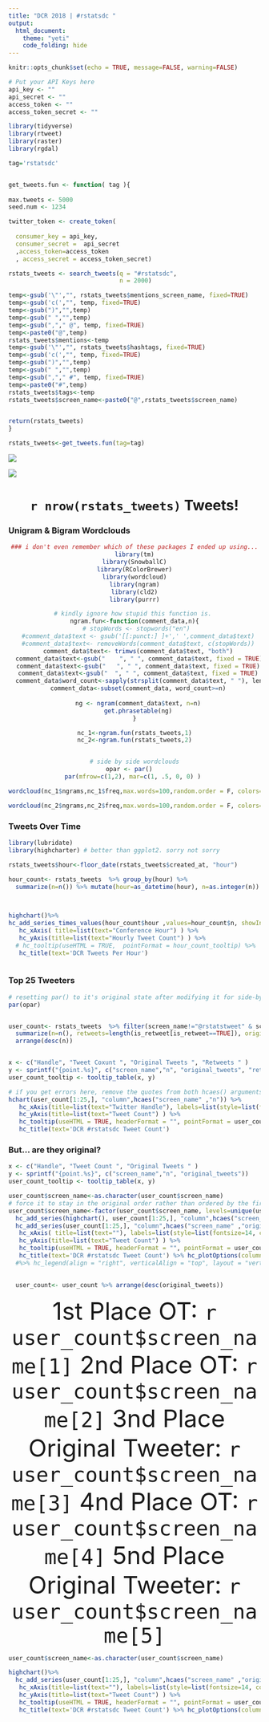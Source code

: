 ```yaml
---
title: "DCR 2018 | #rstatsdc "
output: 
  html_document:
    theme: "yeti"
    code_folding: hide
---
```


```r
knitr::opts_chunk$set(echo = TRUE, message=FALSE, warning=FALSE)

# Put your API Keys here
api_key <- ""
api_secret <- ""
access_token <- ""
access_token_secret <- ""


```


```r
library(tidyverse)
library(rtweet)
library(raster)
library(rgdal)

tag='rstatsdc'


get_tweets.fun <- function( tag ){
  
max.tweets <- 5000
seed.num <- 1234

twitter_token <- create_token(
  
  consumer_key = api_key,
  consumer_secret =  api_secret
  ,access_token=access_token
  , access_secret = access_token_secret)

rstats_tweets <- search_tweets(q = "#rstatsdc",
                               n = 2000)

temp<-gsub('\"',"", rstats_tweets$mentions_screen_name, fixed=TRUE)
temp<-gsub('c(',"", temp, fixed=TRUE)
temp<-gsub(")","",temp)
temp<-gsub(" ","",temp)
temp<-gsub(","," @", temp, fixed=TRUE)
temp<-paste0("@",temp)
rstats_tweets$mentions<-temp
temp<-gsub('\"',"", rstats_tweets$hashtags, fixed=TRUE)
temp<-gsub('c(',"", temp, fixed=TRUE)
temp<-gsub(")","",temp)
temp<-gsub(" ","",temp)
temp<-gsub(","," #", temp, fixed=TRUE)
temp<-paste0("#",temp)
rstats_tweets$tags<-temp
rstats_tweets$screen_name<-paste0("@",rstats_tweets$screen_name)


return(rstats_tweets)
}

rstats_tweets<-get_tweets.fun(tag=tag)


```


![](dcr_pic.png)




![](dcr.gif)
<center>
# `r nrow(rstats_tweets)` Tweets!
</center>



### Unigram  & Bigram Wordclouds
<center>
```r

### i don't even remember which of these packages I ended up using...
library(tm)
library(SnowballC)
library(RColorBrewer)
library(wordcloud)
library(ngram)
library(cld2)
library(purrr)

# kindly ignore how stupid this function is. 
ngram.fun<-function(comment_data,n){
 # stopWords <- stopwords("en")
  #comment_data$text <- gsub('[[:punct:] ]+',' ',comment_data$text)
  #comment_data$text<- removeWords(comment_data$text, c(stopWords))
  comment_data$text<- trimws(comment_data$text, "both")
  comment_data$text<-gsub("    ", " ", comment_data$text, fixed = TRUE)
  comment_data$text<-gsub("   ", " ", comment_data$text, fixed = TRUE)
  comment_data$text<-gsub("  ", " ", comment_data$text, fixed = TRUE)
  comment_data$word_count<-sapply(strsplit(comment_data$text, " "), length)
  comment_data<-subset(comment_data, word_count>=n)
  
  ng <- ngram(comment_data$text, n=n)
  get.phrasetable(ng)
}

nc_1<-ngram.fun(rstats_tweets,1)
nc_2<-ngram.fun(rstats_tweets,2)


# side by side wordclouds
opar <- par()   
par(mfrow=c(1,2), mar=c(1, .5, 0, 0) ) 

wordcloud(nc_1$ngrams,nc_1$freq,max.words=100,random.order = F, colors=brewer.pal(8, "Dark2"))

wordcloud(nc_2$ngrams,nc_2$freq,max.words=100,random.order = F, colors=brewer.pal(8, "Dark2"))

```
</center>



### Tweets Over Time

```r
library(lubridate)
library(highcharter) # better than ggplot2. sorry not sorry

rstats_tweets$hour<-floor_date(rstats_tweets$created_at, "hour")

hour_count<- rstats_tweets  %>% group_by(hour) %>%
  summarize(n=n()) %>% mutate(hour=as_datetime(hour), n=as.integer(n)) 
 


highchart()%>%
hc_add_series_times_values(hour_count$hour ,values=hour_count$n, showInLegend=FALSE, name="Tweet Count: ", color="slateblue")%>%
   hc_xAxis( title=list(text="Conference Hour") ) %>%
   hc_yAxis(title=list(text="Hourly Tweet Count") ) %>%
  # hc_tooltip(useHTML = TRUE,  pointFormat = hour_count_tooltip) %>% 
   hc_title(text='DCR Tweets Per Hour')



```



### Top 25 Tweeters

```r
# resetting par() to it's original state after modifying it for side-by-side wordclouds
par(opar)


user_count<- rstats_tweets  %>% filter(screen_name!="@rstatstweet" & screen_name!="@rstatsnyc" & screen_name!="@rstatsdc") %>% group_by(screen_name) %>%
  summarize(n=n(), retweets=length(is_retweet[is_retweet==TRUE]), original_tweets=length(is_retweet[is_retweet==FALSE])) %>% 
  arrange(desc(n)) 


x <- c("Handle", "Tweet Coxunt ", "Original Tweets ", "Retweets " )
y <- sprintf("{point.%s}", c("screen_name","n", "original_tweets", "retweets"))
user_count_tooltip <- tooltip_table(x, y)

# if you get errors here, remove the quotes from both hcaes() arguments.  Then complain to Hadley.
hchart(user_count[1:25,], "column",hcaes("screen_name" ,"n")) %>%
   hc_xAxis(title=list(text="Twitter Handle"), labels=list(style=list(fontsize=14, color="slategrey")) ) %>%
   hc_yAxis(title=list(text="Tweet Count") ) %>%
   hc_tooltip(useHTML = TRUE, headerFormat = "", pointFormat = user_count_tooltip) %>% 
   hc_title(text='DCR #rstatsdc Tweet Count')

```


### But... are they original?
```r

x <- c("Handle", "Tweet Count ", "Original Tweets " )
y <- sprintf("{point.%s}", c("screen_name","n", "original_tweets"))
user_count_tooltip <- tooltip_table(x, y)

user_count$screen_name<-as.character(user_count$screen_name)
# force it to stay in the original order rather than ordered by the first series, retweets
user_count$screen_name<-factor(user_count$screen_name, levels=unique(user_count$screen_name))
  hc_add_series(highchart(), user_count[1:25,], "column",hcaes("screen_name" ,"retweets"), name="Retweets") %>%
  hc_add_series(user_count[1:25,], "column",hcaes("screen_name" ,"original_tweets"), name="Original Tweets") %>%
   hc_xAxis( title=list(text=""), labels=list(style=list(fontsize=14, color="slategrey")) , type="category") %>%
   hc_yAxis(title=list(text="Tweet Count") ) %>%
   hc_tooltip(useHTML = TRUE, headerFormat = "", pointFormat = user_count_tooltip) %>% 
   hc_title(text='DCR #rstatsdc Tweet Count') %>% hc_plotOptions(column=list(stacking="normal")) 
  #%>% hc_legend(align = "right", verticalAlign = "top", layout = "vertical") 

  
  user_count<- user_count %>% arrange(desc(original_tweets))
```

 

<center>

<font size="40"> 1st Place OT: `r user_count$screen_name[1]`
</font>
<font size="35">
2nd Place OT: `r user_count$screen_name[2]`
</font>
<font size="30">
3nd Place Original Tweeter: `r user_count$screen_name[3]`
</font>
<font size="25">
4nd Place OT: `r user_count$screen_name[4]`
</font>
<font size="20">
5nd Place Original Tweeter: `r user_count$screen_name[5]`
</font>
</center>


```r
user_count$screen_name<-as.character(user_count$screen_name)

highchart()%>%
  hc_add_series(user_count[1:25,], "column",hcaes("screen_name" ,"original_tweets"), showInLegend=FALSE) %>%
   hc_xAxis(title=list(text=""), labels=list(style=list(fontsize=14, color="slategrey")) , type="category") %>%
   hc_yAxis(title=list(text="Tweet Count") ) %>%
   hc_tooltip(useHTML = TRUE, headerFormat = "", pointFormat = user_count_tooltip) %>% 
   hc_title(text='DCR #rstatsdc Tweet Count') %>% hc_plotOptions(column=list(stacking="normal"))
```


